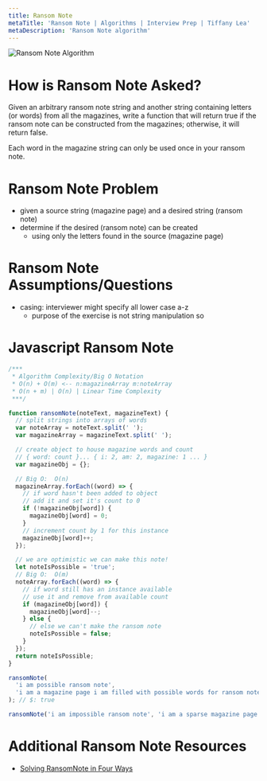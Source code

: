 ```yaml
---
title: Ransom Note
metaTitle: 'Ransom Note | Algorithms | Interview Prep | Tiffany Lea'
metaDescription: 'Ransom Note algorithm'
---
```


<img src="/files/images/algorithms-ransom-note.png" alt="Ransom Note Algorithm" />

# How is Ransom Note Asked?

Given an arbitrary ransom note string and another string containing letters (or words) from all the magazines, write a function that will return true if the ransom note can be constructed from the magazines; otherwise, it will return false.

Each word in the magazine string can only be used once in your ransom note.

# Ransom Note Problem

- given a source string (magazine page) and a desired string (ransom note)
- determine if the desired (ransom note) can be created
  - using only the letters found in the source (magazine page)

# Ransom Note Assumptions/Questions

- casing: interviewer might specify all lower case a-z
  - purpose of the exercise is not string manipulation so

# Javascript Ransom Note

```javascript
/***
 * Algorithm Complexity/Big O Notation
 * O(n) + O(m) <-- n:magazineArray m:noteArray
 * O(n + m) | O(n) | Linear Time Complexity
 ***/

function ransomNote(noteText, magazineText) {
  // split strings into arrays of words
  var noteArray = noteText.split(' ');
  var magazineArray = magazineText.split(' ');

  // create object to house magazine words and count
  // { word: count }... { i: 2, am: 2, magazine: 1 ... }
  var magazineObj = {};

  // Big O:  O(n)
  magazineArray.forEach((word) => {
    // if word hasn't been added to object
    // add it and set it's count to 0
    if (!magazineObj[word]) {
      magazineObj[word] = 0;
    }
    // increment count by 1 for this instance
    magazineObj[word]++;
  });

  // we are optimistic we can make this note!
  let noteIsPossible = 'true';
  // Big O:  O(m)
  noteArray.forEach((word) => {
    // if word still has an instance available
    // use it and remove from available count
    if (magazineObj[word]) {
      magazineObj[word]--;
    } else {
      // else we can't make the ransom note
      noteIsPossible = false;
    }
  });
  return noteIsPossible;
}

ransomNote(
  'i am possible ransom note',
  'i am a magazine page i am filled with possible words for ransom note'
); // $: true

ransomNote('i am impossible ransom note', 'i am a sparse magazine page'); // $: false
```

# Additional Ransom Note Resources

- [Solving RansomNote in Four Ways](https://medium.com/@aaron_lu1/javascript-solving-ransomnote-in-three-ways-ba7287491246)
